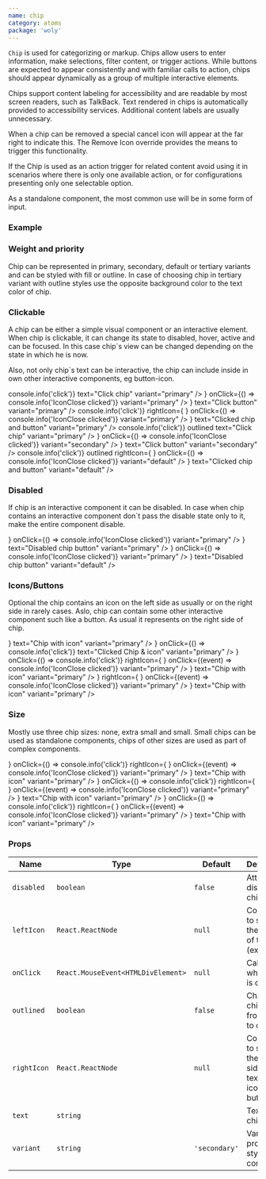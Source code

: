 ```yaml
---
name: chip
category: atoms
package: 'woly'
---
```



`Chip` is used for categorizing or markup.
Chips allow users to enter information, make selections, filter content, or trigger actions.
While buttons are expected to appear consistently and with familiar calls to action,
chips should appear dynamically as a group of multiple interactive elements.

Chips support content labeling for accessibility and are readable by most screen readers, such as TalkBack.
Text rendered in chips is automatically provided to accessibility services.
Additional content labels are usually unnecessary.

When a chip can be removed a special cancel icon will appear at the far right to indicate this.
The Remove Icon override provides the means to trigger this functionality.

If the Chip is used as an action trigger for related content avoid using it in scenarios where there is only one available action,
or for configurations presenting only one selectable option.

As a standalone component, the most common use will be in some form of input.

### Example

### Weight and priority

Chip can be represented in primary, secondary, default or tertiary variants and can be styled with fill or outline.
In case of choosing chip in tertiary variant with outline styles use the opposite background color to the text color of chip.

<Playground direction="horizontal" size="XS">
  <Chip text="Simple Chip" variant="primary" />
  <Chip text="Simple Chip" variant="secondary" />
  <Chip text="Simple Chip" variant="default" />
  <Chip text="Simple Chip" variant="tertiary" />
</Playground>

<Playground direction="horizontal" size="XS">
  <Chip outlined text="Simple Chip" variant="primary" />
  <Chip outlined text="Simple Chip" variant="secondary" />
  <Chip outlined text="Simple Chip" variant="default" />
</Playground>

### Clickable

A chip can be either a simple visual component or an interactive element.
When chip is clickable, it can change its state to disabled, hover, active and can be focused.
In this case chip`s view can be changed depending on the state in which he is now.

Also, not only chip`s text can be interactive, the chip can include inside in own other interactive components,
eg button-icon.

<Playground direction="horizontal" size="S">
  <Chip onClick={() => console.info('click')} text="Click chip" variant="primary" />
  <Chip
    rightIcon={
      <ButtonIcon
        filled
        icon={<IconClose />}
        onClick={() => console.info('IconClose clicked')}
        variant="primary"
      />
    }
    text="Click button"
    variant="primary"
  />
  <Chip
    onClick={() => console.info('click')}
    rightIcon={
      <ButtonIcon
        filled
        icon={<IconClose />}
        onClick={() => console.info('IconClose clicked')}
        variant="primary"
      />
    }
    text="Clicked chip and button"
    variant="primary"
  />
</Playground>

<Playground direction="horizontal" size="S">
  <Chip onClick={() => console.info('click')} outlined text="Click chip" variant="primary" />
  <Chip
    outlined
    rightIcon={
      <ButtonIcon
        icon={<IconClose />}
        onClick={() => console.info('IconClose clicked')}
        variant="secondary"
      />
    }
    text="Click button"
    variant="secondary"
  />
  <Chip
    onClick={() => console.info('click')}
    outlined
    rightIcon={
      <ButtonIcon
        icon={<IconClose />}
        onClick={() => console.info('IconClose clicked')}
        variant="default"
      />
    }
    text="Clicked chip and button"
    variant="default"
  />
</Playground>

### Disabled

If chip is an interactive component it can be disabled. In case when chip contains an interactive component don`t
pass the disable state only to it, make the entire component disable.

<Playground>
  <Chip
    disabled
    rightIcon={
      <ButtonIcon
        disabled
        icon={<IconClose />}
        onClick={() => console.info('IconClose clicked')}
        variant="primary"
      />
    }
    text="Disabled chip button"
    variant="primary"
  />
  <Chip
    disabled
    rightIcon={
      <ButtonIcon
        disabled
        filled
        icon={<IconClose />}
        onClick={() => console.info('IconClose clicked')}
        variant="primary"
      />
    }
    text="Disabled chip button"
    variant="default"
  />
</Playground>

### Icons/Buttons

Оptional the сhip contains an icon on the left side as usually or on the right side in rarely cases.
Aslo, chip can contain some other interactive component such like a button. As usual it represents on the right side of chip.

<Playground direction="horizontal" size="S">
  <Chip leftIcon={<IconPlus />} text="Chip with icon" variant="primary" />
  <Chip
    leftIcon={<IconPlus />}
    onClick={() => console.info('click')}
    text="Clicked Chip & icon"
    variant="primary"
  />
  <Chip
    leftIcon={<IconPlus />}
    onClick={() => console.info('click')}
    rightIcon={
      <ButtonIcon
        filled
        icon={<IconClose />}
        onClick={(event) => console.info('IconClose clicked')}
        variant="primary"
      />
    }
    text="Chip with icon"
    variant="primary"
  />
  <Chip
    disabled
    leftIcon={<IconPlus />}
    rightIcon={
      <ButtonIcon
        disabled
        icon={<IconClose />}
        onClick={(event) => console.info('IconClose clicked')}
        variant="primary"
      />
    }
    text="Chip with icon"
    variant="primary"
  />
</Playground>

### Size

Mostly use three chip sizes: none, extra small and small.
Small chips can be used as standalone components, chips of other sizes are used as part of complex components.

<Playground>
  <block.N>
    <Chip
      leftIcon={<IconPlus />}
      onClick={() => console.info('click')}
      rightIcon={
        <ButtonIcon
          filled
          icon={<IconClose />}
          onClick={(event) => console.info('IconClose clicked')}
          variant="primary"
        />
      }
      text="Chip with icon"
      variant="primary"
    />
  </block.N>
  <block.XS>
    <Chip
      leftIcon={<IconPlus />}
      onClick={() => console.info('click')}
      rightIcon={
        <ButtonIcon
          filled
          icon={<IconClose />}
          onClick={(event) => console.info('IconClose clicked')}
          variant="primary"
        />
      }
      text="Chip with icon"
      variant="primary"
    />
  </block.XS>
  <block.S>
    <Chip
      leftIcon={<IconPlus />}
      onClick={() => console.info('click')}
      rightIcon={
        <ButtonIcon
          filled
          icon={<IconClose />}
          onClick={(event) => console.info('IconClose clicked')}
          variant="primary"
        />
      }
      text="Chip with icon"
      variant="primary"
    />
  </block.S>
</Playground>

### Props

| Name        | Type                               | Default       | Description                                                              |
| ----------- | ---------------------------------- | ------------- | ------------------------------------------------------------------------ |
| `disabled`  | `boolean`                          | `false`       | Attribute to disable chip                                                |
| `leftIcon`  | `React.ReactNode`                  | `null`        | Component to show on the left side of the text (ex.: icon)               |
| `onClick`   | `React.MouseEvent<HTMLDivElement>` | `null`        | Callback when chip is clicked                                            |
| `outlined`  | `boolean`                          | `false`       | Change chip`s view from filled to outlined                               |
| `rightIcon` | `React.ReactNode`                  | `null`        | Component to show on the right side of the text (ex.: icon, icon-button) |
| `text`      | `string`                           |               | Text inside chip                                                         |
| `variant`   | `string`                           | `'secondary'` | Variant prop to style Chip component                                     |
